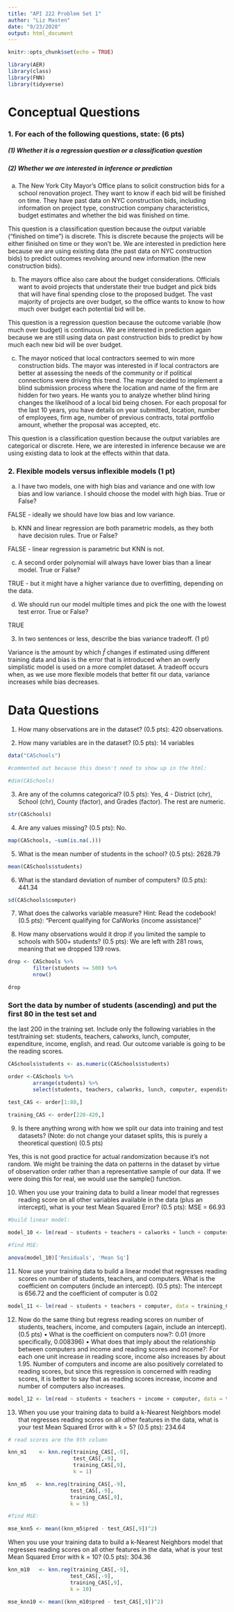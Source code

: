 ```yaml
---
title: "API 222 Problem Set 1"
author: "Liz Masten"
date: "9/23/2020"
output: html_document
---
```


```r
knitr::opts_chunk$set(echo = TRUE)

library(AER)
library(class)
library(FNN)
library(tidyverse)

```

# Conceptual Questions 

### 1. For each of the following questions, state: (6 pts)
##### (1) Whether it is a regression question or a classification question
##### (2) Whether we are interested in inference or prediction
     
(a) The New York City Mayor’s Office plans to solicit construction bids for a school renovation project. They want to know if each bid will be finished on time. They have past
data on NYC construction bids, including information on project type, construction
company characteristics, budget estimates and whether the bid was finished on time.

This question is a classification question because the output variable ("finished on time") is discrete. This is discrete because the projects will be either finished on time or they won't be. We are interested in prediction here because we are using existing data (the past data on NYC construction bids) to predict outcomes revolving around new information (the new construction bids). 

(b) The mayors office also care about the budget considerations. Officials want to avoid
projects that understate their true budget and pick bids that will have final spending
close to the proposed budget. The vast majority of projects are over budget, so the
office wants to know to how much over budget each potential bid will be.

This question is a regression question because the outcome variable (how much over budget) is continuous. We are interested in prediction again because we are still using data on past construction bids to predict by how much each new bid will be over budget. 

(c) The mayor noticed that local contractors seemed to win more construction bids. The
mayor was interested in if local contractors are better at assessing the needs of the
community or if political connections were driving this trend. The mayor decided to
implement a blind submission process where the location and name of the firm are hidden for two years. He wants you to analyze whether blind hiring changes the likelihood
of a local bid being chosen. For each proposal for the last 10 years, you have details on
year submitted, location, number of employees, firm age, number of previous contracts,
total portfolio amount, whether the proposal was accepted, etc.

This question is a classification question because the output variables are categorical or discrete. Here, we are interested in inference because we are using existing data to look at the effects within that data.  

### 2. Flexible models versus inflexible models (1 pt)

(a) I have two models, one with high bias and variance and one with low bias and low
variance. I should choose the model with high bias. True or False?

FALSE - ideally we should have low bias and low variance. 

(b) KNN and linear regression are both parametric models, as they both have decision rules.
True or False?

FALSE - linear regression is parametric but KNN is not. 

(c) A second order polynomial will always have lower bias than a linear model. True or
False?

TRUE - but it might have a higher variance due to overfitting, depending on the data. 


(d) We should run our model multiple times and pick the one with the lowest test error.
True or False?

TRUE

3. In two sentences or less, describe the bias variance tradeoff. (1 pt)

Variance is the amount by which $\hat{f}$ changes if estimated using different training data and bias is the error that is introduced when an overly simplistic model is used on a more complet dataset. A tradeoff occurs when, as we use more flexible models that better fit our data, variance increases while bias decreases. 

# Data Questions

1. How many observations are in the dataset? (0.5 pts): 420 observations.

2. How many variables are in the dataset? (0.5 pts): 14 variables 

```r

data("CASchools")

#commented out because this doesn't need to show up in the html: 

#dim(CASchools)

```


3. Are any of the columns categorical? (0.5 pts): Yes, 4 - District (chr), School (chr), County (factor), and Grades (factor). The rest are numeric. 

```r

str(CASchools)

```

4. Are any values missing? (0.5 pts): No.

```r

map(CASchools, ~sum(is.na(.)))

```


5. What is the mean number of students in the school? (0.5 pts): 2628.79

```r

mean(CASchools$students)


```


6. What is the standard deviation of number of computers? (0.5 pts): 441.34

```r

sd(CASchools$computer)


```


7. What does the calworks variable measure? Hint: Read the codebook! (0.5 pts): "Percent qualifying for CalWorks (income assistance)" 

8. How many observations would it drop if you limited the sample to schools with 500+ students? (0.5 pts): We are left with 281 rows, meaning that we dropped 139 rows.

```r

drop <- CASchools %>% 
        filter(students >= 500) %>% 
        nrow()

drop

```


### Sort the data by number of students (ascending) and put the first 80 in the test set and
the last 200 in the training set. Include only the following variables in the test/training set:
students, teachers, calworks, lunch, computer, expenditure, income, english, and read. Our
outcome variable is going to be the reading scores.

```r

CASchools$students <- as.numeric(CASchools$students)

order <-CASchools %>% 
        arrange(students) %>% 
        select(students, teachers, calworks, lunch, computer, expenditure, income, english, read)

test_CAS <- order[1:80,]
  
training_CAS <- order[220-420,]

```

9. Is there anything wrong with how we split our data into training and test datasets? (Note:
do not change your dataset splits, this is purely a theoretical question) (0.5 pts)

Yes, this is not good practice for actual randomization because it's not random. We might be training the data on patterns in the dataset by virtue of observation order rather than a representative sample of our data. If we were doing this for real, we would use the sample() function. 

10. When you use your training data to build a linear model that regresses reading score on
all other variables available in the data (plus an intercept), what is your test Mean Squared
Error? (0.5 pts): MSE = 66.93 

```r

#build linear model: 

model_10 <- lm(read ~ students + teachers + calworks + lunch + computer + expenditure + income + english, data = training_CAS)

#find MSE: 

anova(model_10)['Residuals', 'Mean Sq']

```

11. Now use your training data to build a linear model that regresses reading scores on number
of students, teachers, and computers. What is the coefficient on computers (include an
intercept). (0.5 pts): The intercept is 656.72 and the coefficient of computer is 0.02

```r

model_11 <- lm(read ~ students + teachers + computer, data = training_CAS)

```

12. Now do the same thing but regress reading scores on number of students, teachers, income,
and computers (again, include an intercept). (0.5 pts)
• What is the coefficient on computers now?: 0.01 (more specifically, 0.008396) 
• What does that imply about the relationship between computers and income and reading
scores and income?: For each one unit increase in reading score, income also increases by about 1.95. Number of computers and income are also positively correlated to reading scores, but since this regression is concerned with reading scores, it is better to say that as reading scores increase, income and number of computers also increases. 

```r

model_12 <- lm(read ~ students + teachers + income + computer, data = training_CAS)

```

13. When you use your training data to build a k-Nearest Neighbors model that regresses
reading scores on all other features in the data, what is your test Mean Squared Error with
k = 5? (0.5 pts): 234.64

```r

# read scores are the 9th column

knn_m1    <- knn.reg(training_CAS[,-9],
                     test_CAS[,-9],
                     training_CAS[,9],
                     k = 1)

knn_m5   <- knn.reg(training_CAS[,-9],
                    test_CAS[,-9],
                    training_CAS[,9],
                    k = 5)

#find MSE: 

mse_knn5 <- mean((knn_m5$pred - test_CAS[,9])^2)


```

When you use your training data to build a k-Nearest Neighbors model that regresses
reading scores on all other features in the data, what is your test Mean Squared Error with
k = 10? (0.5 pts): 304.36

```r

knn_m10   <- knn.reg(training_CAS[,-9],
                    test_CAS[,-9],
                    training_CAS[,9],
                    k = 10)

mse_knn10 <- mean((knn_m10$pred - test_CAS[,9])^2)


```




